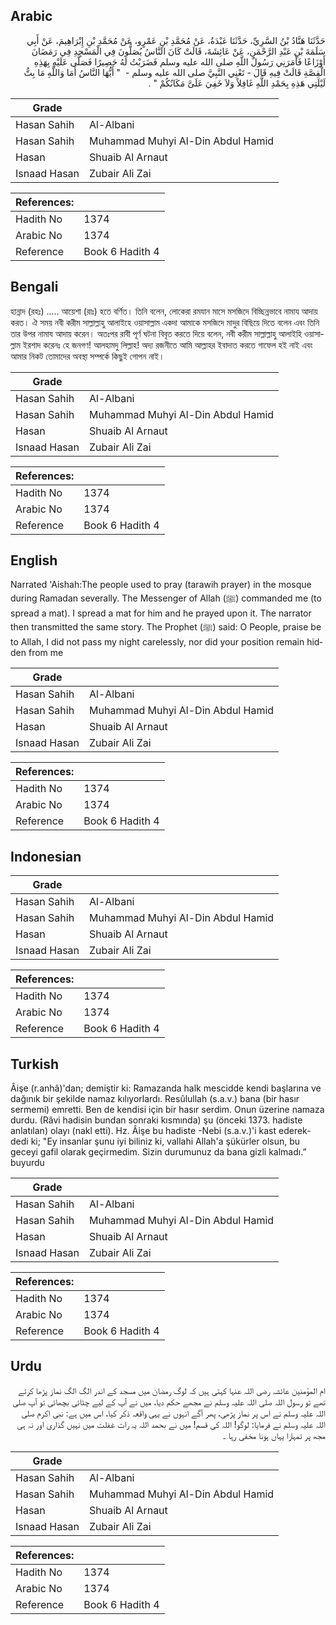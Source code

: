 ## Arabic


<div dir="rtl" lang="ar" style={{fontSize:'larger',backgroundColor:'#f8f9fa',padding:20}}>
حَدَّثَنَا هَنَّادُ بْنُ السَّرِيِّ، حَدَّثَنَا عَبْدَةُ، عَنْ مُحَمَّدِ بْنِ عَمْرٍو، عَنْ مُحَمَّدِ بْنِ إِبْرَاهِيمَ، عَنْ أَبِي سَلَمَةَ بْنِ عَبْدِ الرَّحْمَنِ، عَنْ عَائِشَةَ، قَالَتْ كَانَ النَّاسُ يُصَلُّونَ فِي الْمَسْجِدِ فِي رَمَضَانَ أَوْزَاعًا فَأَمَرَنِي رَسُولُ اللَّهِ صلى الله عليه وسلم فَضَرَبْتُ لَهُ حَصِيرًا فَصَلَّى عَلَيْهِ بِهَذِهِ الْقِصَّةِ قَالَتْ فِيهِ قَالَ - تَعْنِي النَّبِيَّ صلى الله عليه وسلم - ‏ "‏ أَيُّهَا النَّاسُ أَمَا وَاللَّهِ مَا بِتُّ لَيْلَتِي هَذِهِ بِحَمْدِ اللَّهِ غَافِلاً وَلاَ خَفِيَ عَلَىَّ مَكَانُكُمْ ‏"‏ ‏.‏
</div>
<div style={{backgroundColor:'#f8f9fa',padding:20, marginBottom: 10}}><table> <thead> <tr> <th>Grade</th> <th></th> </tr> </thead> <tbody> <tr><td>Hasan Sahih</td><td>Al-Albani</td></tr><tr><td>Hasan Sahih</td><td>Muhammad Muhyi Al-Din Abdul Hamid</td></tr><tr><td>Hasan</td><td>Shuaib Al Arnaut</td></tr><tr><td>Isnaad Hasan</td><td>Zubair Ali Zai</td></tr></tbody></table><table> <thead> <tr> <th>References:</th> <th></th> </tr> </thead> <tbody><tr><td>Hadith No</td><td>1374</td></tr><tr><td>Arabic No</td><td>1374</td></tr><tr><td>Reference</td><td>Book 6 Hadith 4</td></tr></tbody></table></div>

## Bengali


<div dir="ltr" lang="bn" style={{fontSize:'larger',backgroundColor:'#f8f9fa',padding:20}}>
হান্নাদ (রহঃ) ..... আয়েশা (রাঃ) হতে বর্ণিত। তিনি বলেন, লোকেরা রমযান মাসে মসজিদে বিচ্ছিন্নভাবে নামায আদায় করত। ঐ সময় নবী করীম সাল্লাল্লাহু আলাইহে ওয়াসাল্লাম একদা আমাকে মসজিদে মাদুর বিছিয়ে দিতে বলেন এবং তিনি তার উপর নামায আদায় করেন। অতঃপর রাবী পূর্ণ ঘটনা বিবৃত করতে দিয়ে বলেন, নবী করীম সাল্লাল্লাহু আলাইহি ওয়াসাল্লাম ইরশাদ করেনঃ হে জনগণ! আলহামদু লিল্লাহ! অদ্য রজনীতে আমি আল্লাহর ইবাদাত করতে গাফেল হই নাই এবং আমার নিকট তোমাদের অবস্থা সম্পর্কে কিছুই গোপন নাই।
</div>
<div style={{backgroundColor:'#f8f9fa',padding:20, marginBottom: 10}}><table> <thead> <tr> <th>Grade</th> <th></th> </tr> </thead> <tbody> <tr><td>Hasan Sahih</td><td>Al-Albani</td></tr><tr><td>Hasan Sahih</td><td>Muhammad Muhyi Al-Din Abdul Hamid</td></tr><tr><td>Hasan</td><td>Shuaib Al Arnaut</td></tr><tr><td>Isnaad Hasan</td><td>Zubair Ali Zai</td></tr></tbody></table><table> <thead> <tr> <th>References:</th> <th></th> </tr> </thead> <tbody><tr><td>Hadith No</td><td>1374</td></tr><tr><td>Arabic No</td><td>1374</td></tr><tr><td>Reference</td><td>Book 6 Hadith 4</td></tr></tbody></table></div>

## English


<div dir="ltr" lang="en" style={{fontSize:'larger',backgroundColor:'#f8f9fa',padding:20}}>
Narrated 'Aishah:The people used to pray (tarawih prayer) in the mosque during Ramadan severally. The Messenger of Allah (ﷺ) commanded me (to spread a mat). I spread a mat for him and he prayed upon it. The narrator then transmitted the same story. The Prophet (ﷺ) said: O People, praise be to Allah, I did not pass my night carelessly, nor did your position remain hidden from me
</div>
<div style={{backgroundColor:'#f8f9fa',padding:20, marginBottom: 10}}><table> <thead> <tr> <th>Grade</th> <th></th> </tr> </thead> <tbody> <tr><td>Hasan Sahih</td><td>Al-Albani</td></tr><tr><td>Hasan Sahih</td><td>Muhammad Muhyi Al-Din Abdul Hamid</td></tr><tr><td>Hasan</td><td>Shuaib Al Arnaut</td></tr><tr><td>Isnaad Hasan</td><td>Zubair Ali Zai</td></tr></tbody></table><table> <thead> <tr> <th>References:</th> <th></th> </tr> </thead> <tbody><tr><td>Hadith No</td><td>1374</td></tr><tr><td>Arabic No</td><td>1374</td></tr><tr><td>Reference</td><td>Book 6 Hadith 4</td></tr></tbody></table></div>

## Indonesian


<div dir="ltr" lang="id" style={{fontSize:'larger',backgroundColor:'#f8f9fa',padding:20}}>

</div>
<div style={{backgroundColor:'#f8f9fa',padding:20, marginBottom: 10}}><table> <thead> <tr> <th>Grade</th> <th></th> </tr> </thead> <tbody> <tr><td>Hasan Sahih</td><td>Al-Albani</td></tr><tr><td>Hasan Sahih</td><td>Muhammad Muhyi Al-Din Abdul Hamid</td></tr><tr><td>Hasan</td><td>Shuaib Al Arnaut</td></tr><tr><td>Isnaad Hasan</td><td>Zubair Ali Zai</td></tr></tbody></table><table> <thead> <tr> <th>References:</th> <th></th> </tr> </thead> <tbody><tr><td>Hadith No</td><td>1374</td></tr><tr><td>Arabic No</td><td>1374</td></tr><tr><td>Reference</td><td>Book 6 Hadith 4</td></tr></tbody></table></div>

## Turkish


<div dir="ltr" lang="tr" style={{fontSize:'larger',backgroundColor:'#f8f9fa',padding:20}}>
Âişe (r.anhâ)'dan; demiştir ki: Ramazanda halk mescidde kendi başlarına ve dağınık bir şekilde namaz kılıyorlardı. Resûlullah (s.a.v.) bana (bir hasır sermemi) emretti. Ben de kendisi için bir hasır serdim. Onun üzerine namaza durdu. (Râvi hadisin bundan sonraki kısmında) şu (önceki 1373. hadiste anlatılan) olayı (nakl etti). Hz. Âişe bu hadiste -Nebi (s.a.v.)'i kast ederek- dedi ki; "Ey insanlar şunu iyi biliniz ki, vallahi Allah'a şükürler olsun, bu geceyi gafil olarak geçirmedim. Sizin durumunuz da bana gizli kalmadı.” buyurdu
</div>
<div style={{backgroundColor:'#f8f9fa',padding:20, marginBottom: 10}}><table> <thead> <tr> <th>Grade</th> <th></th> </tr> </thead> <tbody> <tr><td>Hasan Sahih</td><td>Al-Albani</td></tr><tr><td>Hasan Sahih</td><td>Muhammad Muhyi Al-Din Abdul Hamid</td></tr><tr><td>Hasan</td><td>Shuaib Al Arnaut</td></tr><tr><td>Isnaad Hasan</td><td>Zubair Ali Zai</td></tr></tbody></table><table> <thead> <tr> <th>References:</th> <th></th> </tr> </thead> <tbody><tr><td>Hadith No</td><td>1374</td></tr><tr><td>Arabic No</td><td>1374</td></tr><tr><td>Reference</td><td>Book 6 Hadith 4</td></tr></tbody></table></div>

## Urdu


<div dir="rtl" lang="ur" style={{fontSize:'larger',backgroundColor:'#f8f9fa',padding:20}}>
ام المؤمنین عائشہ رضی اللہ عنہا کہتی ہیں کہ لوگ رمضان میں مسجد کے اندر الگ الگ نماز پڑھا کرتے تھے تو رسول اللہ صلی اللہ علیہ وسلم نے مجھے حکم دیا، میں نے آپ کے لیے چٹائی بچھائی تو آپ صلی اللہ علیہ وسلم نے اس پر نماز پڑھی، پھر آگے انہوں نے یہی واقعہ ذکر کیا، اس میں ہے: نبی اکرم صلی اللہ علیہ وسلم نے فرمایا: لوگو! اللہ کی قسم! میں نے بحمد اللہ یہ رات غفلت میں نہیں گذاری اور نہ ہی مجھ پر تمہارا یہاں ہونا مخفی رہا ۔
</div>
<div style={{backgroundColor:'#f8f9fa',padding:20, marginBottom: 10}}><table> <thead> <tr> <th>Grade</th> <th></th> </tr> </thead> <tbody> <tr><td>Hasan Sahih</td><td>Al-Albani</td></tr><tr><td>Hasan Sahih</td><td>Muhammad Muhyi Al-Din Abdul Hamid</td></tr><tr><td>Hasan</td><td>Shuaib Al Arnaut</td></tr><tr><td>Isnaad Hasan</td><td>Zubair Ali Zai</td></tr></tbody></table><table> <thead> <tr> <th>References:</th> <th></th> </tr> </thead> <tbody><tr><td>Hadith No</td><td>1374</td></tr><tr><td>Arabic No</td><td>1374</td></tr><tr><td>Reference</td><td>Book 6 Hadith 4</td></tr></tbody></table></div>